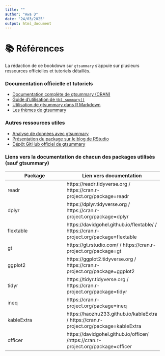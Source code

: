 ---
title: ""
author: "Awa D"
date: "24/03/2025"
output: html_document
---

# 📚 Références 

La rédaction de ce bookdown sur `gtsummary` s'appuie sur plusieurs ressources officielles et tutoriels détaillés.  

### Documentation officielle et tutoriels  
- [Documentation complète de gtsummary (CRAN)](https://cran.r-project.org/web/packages/gtsummary/gtsummary.pdf)  
- [Guide d’utilisation de `tbl_summary()`](https://www.danieldsjoberg.com/gtsummary/articles/tbl_summary.html)  
- [Utilisation de gtsummary dans R Markdown](https://www.danieldsjoberg.com/gtsummary/articles/rmarkdown.html)  
- [Les thèmes de gtsummary](https://www.danieldsjoberg.com/gtsummary/reference/theme_gtsummary.html)  

### Autres ressources utiles 
- [Analyse de données avec gtsummary](https://larmarange.github.io/analyse-R/gtsummary.html)  
- [Présentation du package sur le blog de RStudio](https://education.rstudio.com/blog/2020/07/gtsummary/)  
- [Dépôt GitHub officiel de gtsummary](https://github.com/ddsjoberg/gtsummary)

### Liens vers la documentation de chacun des packages utilisés (sauf gtsummary)

|Package | Lien vers documentation|
|---------|-------------|
|readr |  https://readr.tidyverse.org / https://cran.r-project.org/package=readr|
|dplyr |  https://dplyr.tidyverse.org / https://cran.r-project.org/package=dplyr|
|flextable |  https://davidgohel.github.io/flextable/ / https://cran.r-project.org/package=flextable|
|gt |  https://gt.rstudio.com/  /  https://cran.r-project.org/package=gt|
|ggplot2 |  https://ggplot2.tidyverse.org / https://cran.r-project.org/package=ggplot2|
|tidyr |  https://tidyr.tidyverse.org /  https://cran.r-project.org/package=tidyr|
|ineq |  https://cran.r-project.org/package=ineq|
|kableExtra |  https://haozhu233.github.io/kableExtra / https://cran.r-project.org/package=kableExtra|
|officer |  https://davidgohel.github.io/officer/ /https://cran.r-project.org/package=officer|



<!-----------------------------------------FIN DE SCRIPT REFERENCES---------------------------------------------->